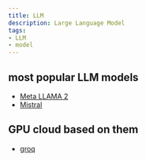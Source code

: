 ```yaml
---
title: LLM
description: Large Language Model
tags: 
- LLM
- model
---
```


## most popular LLM models

- [Meta LLAMA 2](https://llama.meta.com/llama2/)
- [Mistral](https://mistral.ai/)

## GPU cloud based on them

- [groq](https://groq.com/)
